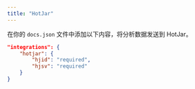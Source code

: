 ```yaml
---
title: "HotJar"
---
```


在你的 `docs.json` 文件中添加以下内容，将分析数据发送到 HotJar。

```json Analytics options in docs.json
"integrations": {
    "hotjar": {
        "hjid": "required",
        "hjsv": "required"
    }
}
```

